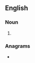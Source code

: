 ==English==

===Noun===
{{head|en|noun plural form}}

# {{plural of|saucer|lang=en}}

===Anagrams===
* {{anagrams|en|Suraces|causers|cesuras|sucrase}}